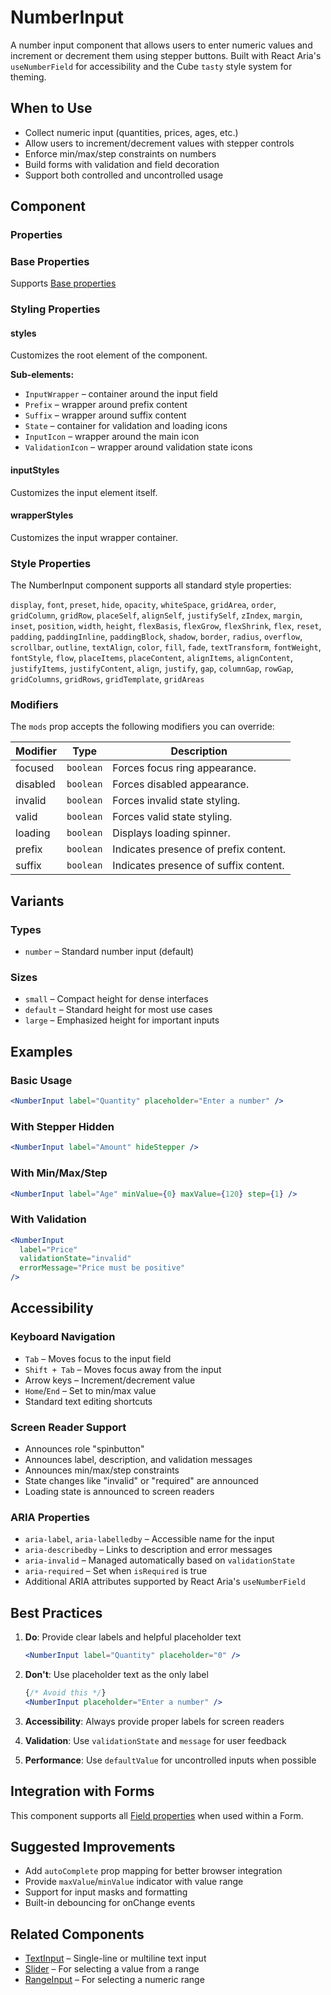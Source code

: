 
<Meta of={NumberInputStories} />

# NumberInput

A number input component that allows users to enter numeric values and increment or decrement them using stepper buttons. Built with React Aria's `useNumberField` for accessibility and the Cube `tasty` style system for theming.

## When to Use

- Collect numeric input (quantities, prices, ages, etc.)
- Allow users to increment/decrement values with stepper controls
- Enforce min/max/step constraints on numbers
- Build forms with validation and field decoration
- Support both controlled and uncontrolled usage

## Component

<Canvas>
    <Story of={NumberInputStories.Default} />
</Canvas>

### Properties

<Controls />

### Base Properties

Supports [Base properties](/docs/tasty-base-properties--docs)

### Styling Properties

#### styles

Customizes the root element of the component.

**Sub-elements:**
- `InputWrapper` – container around the input field
- `Prefix` – wrapper around prefix content
- `Suffix` – wrapper around suffix content
- `State` – container for validation and loading icons
- `InputIcon` – wrapper around the main icon
- `ValidationIcon` – wrapper around validation state icons

#### inputStyles

Customizes the input element itself.

#### wrapperStyles

Customizes the input wrapper container.

### Style Properties

The NumberInput component supports all standard style properties:

`display`, `font`, `preset`, `hide`, `opacity`, `whiteSpace`, `gridArea`, `order`, `gridColumn`, `gridRow`, `placeSelf`, `alignSelf`, `justifySelf`, `zIndex`, `margin`, `inset`, `position`, `width`, `height`, `flexBasis`, `flexGrow`, `flexShrink`, `flex`, `reset`, `padding`, `paddingInline`, `paddingBlock`, `shadow`, `border`, `radius`, `overflow`, `scrollbar`, `outline`, `textAlign`, `color`, `fill`, `fade`, `textTransform`, `fontWeight`, `fontStyle`, `flow`, `placeItems`, `placeContent`, `alignItems`, `alignContent`, `justifyItems`, `justifyContent`, `align`, `justify`, `gap`, `columnGap`, `rowGap`, `gridColumns`, `gridRows`, `gridTemplate`, `gridAreas`

### Modifiers

The `mods` prop accepts the following modifiers you can override:

| Modifier | Type | Description |
|----------|------|-------------|
| focused | `boolean` | Forces focus ring appearance. |
| disabled | `boolean` | Forces disabled appearance. |
| invalid | `boolean` | Forces invalid state styling. |
| valid | `boolean` | Forces valid state styling. |
| loading | `boolean` | Displays loading spinner. |
| prefix | `boolean` | Indicates presence of prefix content. |
| suffix | `boolean` | Indicates presence of suffix content. |

## Variants

### Types

- `number` – Standard number input (default)

### Sizes

- `small` – Compact height for dense interfaces
- `default` – Standard height for most use cases
- `large` – Emphasized height for important inputs

## Examples

### Basic Usage

```jsx
<NumberInput label="Quantity" placeholder="Enter a number" />
```

### With Stepper Hidden

```jsx
<NumberInput label="Amount" hideStepper />
```

### With Min/Max/Step

```jsx
<NumberInput label="Age" minValue={0} maxValue={120} step={1} />
```

### With Validation

```jsx
<NumberInput
  label="Price"
  validationState="invalid"
  errorMessage="Price must be positive"
/>
```

## Accessibility

### Keyboard Navigation

- `Tab` – Moves focus to the input field
- `Shift + Tab` – Moves focus away from the input
- Arrow keys – Increment/decrement value
- `Home`/`End` – Set to min/max value
- Standard text editing shortcuts

### Screen Reader Support

- Announces role "spinbutton"
- Announces label, description, and validation messages
- Announces min/max/step constraints
- State changes like "invalid" or "required" are announced
- Loading state is announced to screen readers

### ARIA Properties

- `aria-label`, `aria-labelledby` – Accessible name for the input
- `aria-describedby` – Links to description and error messages
- `aria-invalid` – Managed automatically based on `validationState`
- `aria-required` – Set when `isRequired` is true
- Additional ARIA attributes supported by React Aria's `useNumberField`

## Best Practices

1. **Do**: Provide clear labels and helpful placeholder text
   ```jsx
   <NumberInput label="Quantity" placeholder="0" />
   ```

2. **Don't**: Use placeholder text as the only label
   ```jsx
   {/* Avoid this */}
   <NumberInput placeholder="Enter a number" />
   ```

3. **Accessibility**: Always provide proper labels for screen readers
4. **Validation**: Use `validationState` and `message` for user feedback
5. **Performance**: Use `defaultValue` for uncontrolled inputs when possible

## Integration with Forms

This component supports all [Field properties](/docs/forms-field--docs) when used within a Form.

## Suggested Improvements

- Add `autoComplete` prop mapping for better browser integration
- Provide `maxValue`/`minValue` indicator with value range
- Support for input masks and formatting
- Built-in debouncing for onChange events

## Related Components

- [TextInput](/components/TextInput) – Single-line or multiline text input
- [Slider](/components/Slider) – For selecting a value from a range
- [RangeInput](/components/RangeInput) – For selecting a numeric range
